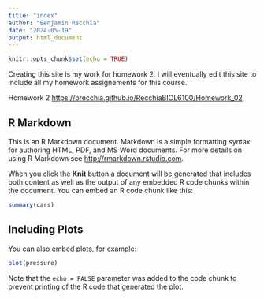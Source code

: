 ```yaml
---
title: "index"
author: "Benjamin Recchia"
date: "2024-05-19"
output: html_document
---
```


```r
knitr::opts_chunk$set(echo = TRUE)
```

Creating this site is my work for homework 2. I will eventually edit this site to include all my homework assignements for this course.

Homework 2 <https://brecchia.github.io/RecchiaBIOL6100/Homework_02>

## R Markdown

This is an R Markdown document. Markdown is a simple formatting syntax for authoring HTML, PDF, and MS Word documents. For more details on using R Markdown see <http://rmarkdown.rstudio.com>.

When you click the **Knit** button a document will be generated that includes both content as well as the output of any embedded R code chunks within the document. You can embed an R code chunk like this:

```r
summary(cars)
```

## Including Plots

You can also embed plots, for example:

```r
plot(pressure)
```

Note that the `echo = FALSE` parameter was added to the code chunk to prevent printing of the R code that generated the plot.
